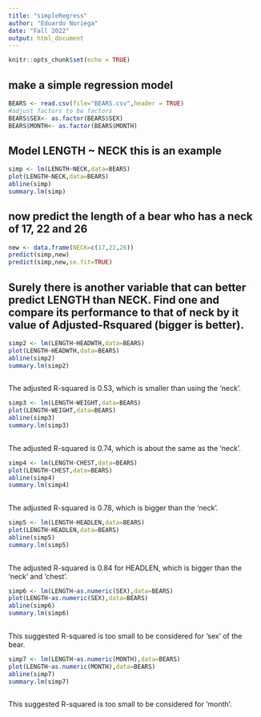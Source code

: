 ```yaml
---
title: "simpleRegress"
author: "Eduardo Noriega"
date: "Fall 2022"
output: html_document
---
```


```r
knitr::opts_chunk$set(echo = TRUE)
```

## make a simple regression model

```r
BEARS <- read.csv(file="BEARS.csv",header = TRUE)
#adjust factors to be factors
BEARS$SEX<- as.factor(BEARS$SEX)
BEARS$MONTH<- as.factor(BEARS$MONTH)
```

## Model LENGTH ~ NECK  this is an example  

```r
simp <- lm(LENGTH~NECK,data=BEARS)
plot(LENGTH~NECK,data=BEARS)
abline(simp)
summary.lm(simp)
```

## now predict the length of a bear who has a neck of 17, 22 and 26


```r
new <- data.frame(NECK=c(17,22,26))
predict(simp,new)
predict(simp,new,se.fit=TRUE)
```
## Surely there is another variable that can better predict LENGTH than NECK. Find one and compare its performance to that of neck by it value of Adjusted-Rsquared (bigger is better).

```r
simp2 <- lm(LENGTH~HEADWTH,data=BEARS)
plot(LENGTH~HEADWTH,data=BEARS)
abline(simp2)
summary.lm(simp2)
  
```

The adjusted R-squared is 0.53, which is smaller than using the 'neck'.

```r
simp3 <- lm(LENGTH~WEIGHT,data=BEARS)
plot(LENGTH~WEIGHT,data=BEARS)
abline(simp3)
summary.lm(simp3)
  
```
 
The adjusted R-squared is 0.74, which is about the same as the 'neck'.

```r
simp4 <- lm(LENGTH~CHEST,data=BEARS)
plot(LENGTH~CHEST,data=BEARS)
abline(simp4)
summary.lm(simp4)
  
```

The adjusted R-squared is 0.78, which is bigger than the 'neck'.

```r
simp5 <- lm(LENGTH~HEADLEN,data=BEARS)
plot(LENGTH~HEADLEN,data=BEARS)
abline(simp5)
summary.lm(simp5)
  
```


The adjusted R-squared is 0.84 for HEADLEN, which is bigger than the 'neck' and 'chest'.  


```r
simp6 <- lm(LENGTH~as.numeric(SEX),data=BEARS)
plot(LENGTH~as.numeric(SEX),data=BEARS)
abline(simp6)
summary.lm(simp6)
  
```
This suggested R-squared is too small to be considered for 'sex' of the bear.  

```r
simp7 <- lm(LENGTH~as.numeric(MONTH),data=BEARS)
plot(LENGTH~as.numeric(MONTH),data=BEARS)
abline(simp7)
summary.lm(simp7)
  
```
This suggested R-squared is too small to be considered for 'month'.


















